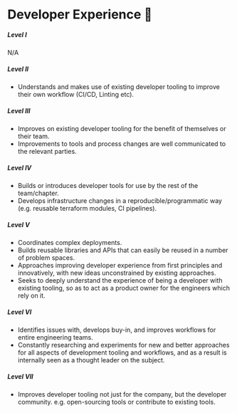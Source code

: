 # Developer Experience 🔨

##### **Level I**

N/A

##### **Level II**

- Understands and makes use of existing developer tooling to improve their own workflow (CI/CD, Linting etc).

##### **Level III**

- Improves on existing developer tooling for the benefit of themselves or their team.
- Improvements to tools and process changes are well communicated to the relevant parties.

##### **Level IV**

- Builds or introduces developer tools for use by the rest of the team/chapter.
- Develops infrastructure changes in a reproducible/programmatic way (e.g. reusable terraform modules, CI pipelines).

##### **Level V**

- Coordinates complex deployments.
- Builds reusable libraries and APIs that can easily be reused in a number of problem spaces.
- Approaches improving developer experience from first principles and innovatively, with new ideas unconstrained by existing approaches.
- Seeks to deeply understand the experience of being a developer with existing tooling, so as to act as a product owner for the engineers which rely on it.

##### **Level VI**

- Identifies issues with, develops buy-in, and improves workflows for entire engineering teams.
- Constantly researching and experiments for new and better approaches for all aspects of development tooling and workflows, and as a result is internally seen as a thought leader on the subject.

##### **Level VII**

- Improves developer tooling not just for the company, but the developer community. e.g. open-sourcing tools or contribute to existing tools.